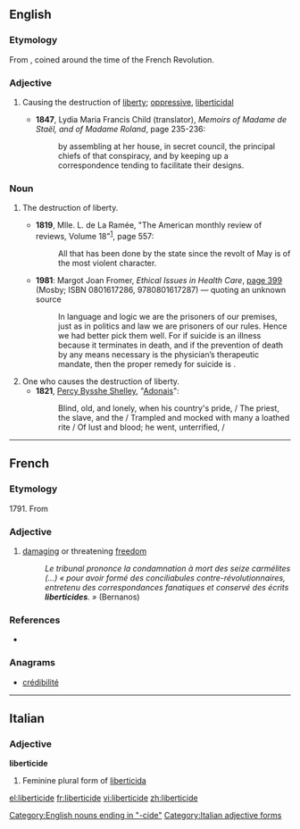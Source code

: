 ==English==

===Etymology===
From {{etyl|fr|en}} {{term|liberticide|lang=fr}}, coined around the time of the French Revolution.

===Adjective===
{{en-adj|-}}

# {{rfv-sense}} Causing the destruction of [[liberty]]; [[oppressive]], [[liberticidal]]
#* '''1847''', Lydia Maria Francis Child (translator), ''Memoirs of Madame de Staël, and of Madame Roland'', page 235-236:
#*: by assembling at her house, in secret council, the principal chiefs of that conspiracy, and by keeping up a correspondence tending to facilitate their {{q|liberticide}} designs.

===Noun===
{{en-noun}}

# {{rfv-sense}} The destruction of liberty.
#* '''1819''', Mlle. L. de La Ramée, "The American monthly review of reviews, Volume 18"<sup>[http://books.google.com/books?id=hWPrsFidW0AC 1]</sup>, page 557:
#*: All that has been done by the state since the revolt of May is {{q|liberticide}} of the most violent character.
#* '''1981''': Margot Joan Fromer, ''Ethical Issues in Health Care'', <span class="plainlinks">[http://books.google.co.uk/books?id=IGFtAAAAMAAJ&q=%22is+liberticide%22&dq=%22is+liberticide%22&lr=&num=100&as_brr=0&ei=1W-pS6WYB4qIzASot4T7DQ&cd=6 page 399]</span> (Mosby; ISBN 0801617286, 9780801617287) — quoting an unknown source
#*: In language and logic we are the prisoners of our premises, just as in politics and law we are prisoners of our rules.<!-- Elsewhere, “rules” is given as “rulers”, but “rules” seems more likely, especially in the context of law and logic. --> Hence we had better pick them well. For if suicide is an illness because it terminates in death, and if the prevention of death by any means necessary is the physician’s therapeutic mandate, then the proper remedy for suicide is {{q|liberticide}}.
# One who causes the destruction of liberty.
#* '''1821''', [[w:Percy Bysshe Shelley|Percy Bysshe Shelley]], "[[wikisource:Adonais|Adonais]]":
#*: Blind, old, and lonely, when his country's pride, / The priest, the slave, and the {{q|liberticide}} / Trampled and mocked with many a loathed rite / Of lust and blood; he went, unterrified, /

[[Category:English nouns ending in "-cide"]]

----

==French==

===Etymology===
1791. From {{suffix|liberté|cide|lang=fr}}

===Adjective===
{{fr-adj-mf}}

# [[damaging]] or threatening [[freedom]]
#: ''Le tribunal prononce la condamnation à mort des seize carmélites (...) « pour avoir formé des conciliabules contre-révolutionnaires, entretenu des correspondances fanatiques et conservé des écrits '''liberticides'''. »'' (Bernanos)

===References===
* {{R:TLFi}}

===Anagrams===
* [[crédibilité#French|crédibilité]]

----

==Italian==

===Adjective===
'''liberticide''' {{f}}

# Feminine plural form of [[liberticida]]

[[Category:Italian adjective forms]]

[[el:liberticide]]
[[fr:liberticide]]
[[vi:liberticide]]
[[zh:liberticide]]